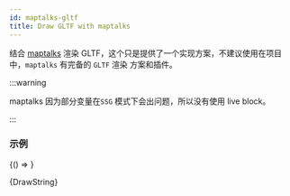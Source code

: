 ```yaml
---
id: maptalks-gltf
title: Draw GLTF with maptalks
---
```


结合 [maptalks](https://maptalks.com) 渲染 GLTF，这个只是提供了一个实现方案，不建议使用在项目中，`maptalks` 有完备的 `GLTF` 渲染
方案和插件。

:::warning

maptalks 因为部分变量在`SSG` 模式下会出问题，所以没有使用 live block。

:::

### 示例



<BrowserOnly>
  {() => <Draw></Draw>}
</BrowserOnly>

<CodeBlock language="jsx">{DrawString}</CodeBlock>
